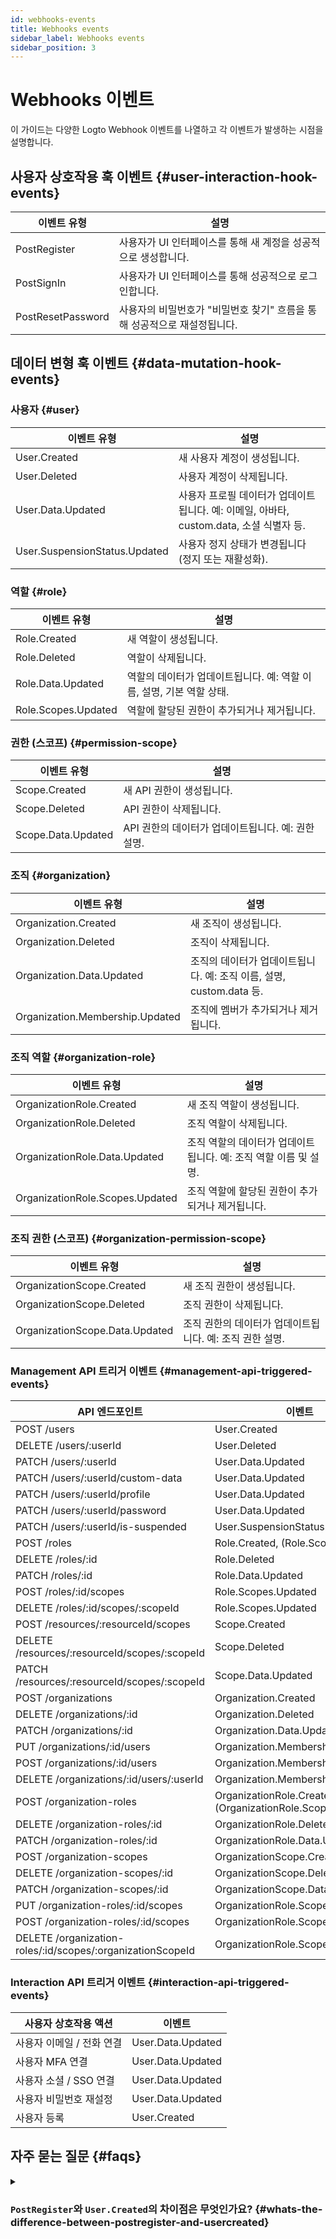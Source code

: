 ```yaml
---
id: webhooks-events
title: Webhooks events
sidebar_label: Webhooks events
sidebar_position: 3
---
```


# Webhooks 이벤트

이 가이드는 다양한 Logto Webhook 이벤트를 나열하고 각 이벤트가 발생하는 시점을 설명합니다.

## 사용자 상호작용 훅 이벤트 \{#user-interaction-hook-events}

| 이벤트 유형       | 설명                                                                     |
| ----------------- | ------------------------------------------------------------------------ |
| PostRegister      | 사용자가 UI 인터페이스를 통해 새 계정을 성공적으로 생성합니다.           |
| PostSignIn        | 사용자가 UI 인터페이스를 통해 성공적으로 로그인합니다.                   |
| PostResetPassword | 사용자의 비밀번호가 "비밀번호 찾기" 흐름을 통해 성공적으로 재설정됩니다. |

## 데이터 변형 훅 이벤트 \{#data-mutation-hook-events}

### 사용자 \{#user}

| 이벤트 유형                   | 설명                                                                                    |
| ----------------------------- | --------------------------------------------------------------------------------------- |
| User.Created                  | 새 사용자 계정이 생성됩니다.                                                            |
| User.Deleted                  | 사용자 계정이 삭제됩니다.                                                               |
| User.Data.Updated             | 사용자 프로필 데이터가 업데이트됩니다. 예: 이메일, 아바타, custom.data, 소셜 식별자 등. |
| User.SuspensionStatus.Updated | 사용자 정지 상태가 변경됩니다 (정지 또는 재활성화).                                     |

### 역할 \{#role}

| 이벤트 유형         | 설명                                                                 |
| ------------------- | -------------------------------------------------------------------- |
| Role.Created        | 새 역할이 생성됩니다.                                                |
| Role.Deleted        | 역할이 삭제됩니다.                                                   |
| Role.Data.Updated   | 역할의 데이터가 업데이트됩니다. 예: 역할 이름, 설명, 기본 역할 상태. |
| Role.Scopes.Updated | 역할에 할당된 권한이 추가되거나 제거됩니다.                          |

### 권한 (스코프) \{#permission-scope}

| 이벤트 유형        | 설명                                               |
| ------------------ | -------------------------------------------------- |
| Scope.Created      | 새 API 권한이 생성됩니다.                          |
| Scope.Deleted      | API 권한이 삭제됩니다.                             |
| Scope.Data.Updated | API 권한의 데이터가 업데이트됩니다. 예: 권한 설명. |

### 조직 \{#organization}

| 이벤트 유형                     | 설명                                                                 |
| ------------------------------- | -------------------------------------------------------------------- |
| Organization.Created            | 새 조직이 생성됩니다.                                                |
| Organization.Deleted            | 조직이 삭제됩니다.                                                   |
| Organization.Data.Updated       | 조직의 데이터가 업데이트됩니다. 예: 조직 이름, 설명, custom.data 등. |
| Organization.Membership.Updated | 조직에 멤버가 추가되거나 제거됩니다.                                 |

### 조직 역할 \{#organization-role}

| 이벤트 유형                     | 설명                                                             |
| ------------------------------- | ---------------------------------------------------------------- |
| OrganizationRole.Created        | 새 조직 역할이 생성됩니다.                                       |
| OrganizationRole.Deleted        | 조직 역할이 삭제됩니다.                                          |
| OrganizationRole.Data.Updated   | 조직 역할의 데이터가 업데이트됩니다. 예: 조직 역할 이름 및 설명. |
| OrganizationRole.Scopes.Updated | 조직 역할에 할당된 권한이 추가되거나 제거됩니다.                 |

### 조직 권한 (스코프) \{#organization-permission-scope}

| 이벤트 유형                    | 설명                                                     |
| ------------------------------ | -------------------------------------------------------- |
| OrganizationScope.Created      | 새 조직 권한이 생성됩니다.                               |
| OrganizationScope.Deleted      | 조직 권한이 삭제됩니다.                                  |
| OrganizationScope.Data.Updated | 조직 권한의 데이터가 업데이트됩니다. 예: 조직 권한 설명. |

### Management API 트리거 이벤트 \{#management-api-triggered-events}

| API 엔드포인트                                             | 이벤트                                                      |
| ---------------------------------------------------------- | ----------------------------------------------------------- |
| POST /users                                                | User.Created                                                |
| DELETE /users/:userId                                      | User.Deleted                                                |
| PATCH /users/:userId                                       | User.Data.Updated                                           |
| PATCH /users/:userId/custom-data                           | User.Data.Updated                                           |
| PATCH /users/:userId/profile                               | User.Data.Updated                                           |
| PATCH /users/:userId/password                              | User.Data.Updated                                           |
| PATCH /users/:userId/is-suspended                          | User.SuspensionStatus.Updated                               |
| POST /roles                                                | Role.Created, (Role.Scopes.Update)                          |
| DELETE /roles/:id                                          | Role.Deleted                                                |
| PATCH /roles/:id                                           | Role.Data.Updated                                           |
| POST /roles/:id/scopes                                     | Role.Scopes.Updated                                         |
| DELETE /roles/:id/scopes/:scopeId                          | Role.Scopes.Updated                                         |
| POST /resources/:resourceId/scopes                         | Scope.Created                                               |
| DELETE /resources/:resourceId/scopes/:scopeId              | Scope.Deleted                                               |
| PATCH /resources/:resourceId/scopes/:scopeId               | Scope.Data.Updated                                          |
| POST /organizations                                        | Organization.Created                                        |
| DELETE /organizations/:id                                  | Organization.Deleted                                        |
| PATCH /organizations/:id                                   | Organization.Data.Updated                                   |
| PUT /organizations/:id/users                               | Organization.Membership.Updated                             |
| POST /organizations/:id/users                              | Organization.Membership.Updated                             |
| DELETE /organizations/:id/users/:userId                    | Organization.Membership.Updated                             |
| POST /organization-roles                                   | OrganizationRole.Created, (OrganizationRole.Scopes.Updated) |
| DELETE /organization-roles/:id                             | OrganizationRole.Deleted                                    |
| PATCH /organization-roles/:id                              | OrganizationRole.Data.Updated                               |
| POST /organization-scopes                                  | OrganizationScope.Created                                   |
| DELETE /organization-scopes/:id                            | OrganizationScope.Deleted                                   |
| PATCH /organization-scopes/:id                             | OrganizationScope.Data.Updated                              |
| PUT /organization-roles/:id/scopes                         | OrganizationRole.Scopes.Updated                             |
| POST /organization-roles/:id/scopes                        | OrganizationRole.Scopes.Updated                             |
| DELETE /organization-roles/:id/scopes/:organizationScopeId | OrganizationRole.Scopes.Updated                             |

### Interaction API 트리거 이벤트 \{#interaction-api-triggered-events}

| 사용자 상호작용 액션      | 이벤트            |
| ------------------------- | ----------------- |
| 사용자 이메일 / 전화 연결 | User.Data.Updated |
| 사용자 MFA 연결           | User.Data.Updated |
| 사용자 소셜 / SSO 연결    | User.Data.Updated |
| 사용자 비밀번호 재설정    | User.Data.Updated |
| 사용자 등록               | User.Created      |

## 자주 묻는 질문 \{#faqs}

<details>
<summary>

### `PostRegister`와 `User.Created`의 차이점은 무엇인가요? \{#whats-the-difference-between-postregister-and-usercreated}

</summary>

`PostRegister`는 사용자가 사용자 가입 흐름을 통해 새 계정을 성공적으로 생성할 때 트리거됩니다. `User.Created`는 Management API를 통해 새 사용자 계정이 생성될 때 트리거됩니다.

</details>
